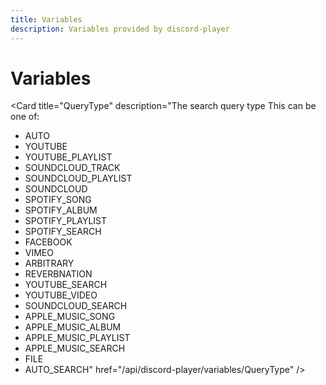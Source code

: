 ```yaml
---
title: Variables
description: Variables provided by discord-player
---
```


# Variables

<Cards><Card title="AF_NIGHTCORE_RATE" description="Docs for variable AF_NIGHTCORE_RATE" href="/api/discord-player/variables/AF_NIGHTCORE_RATE" />

<Card
  title="AF_VAPORWAVE_RATE"
  description="Docs for variable AF_VAPORWAVE_RATE"
  href="/api/discord-player/variables/AF_VAPORWAVE_RATE"
/>

<Card
  title="BASS_EQ_BANDS"
  description="Docs for variable BASS_EQ_BANDS"
  href="/api/discord-player/variables/BASS_EQ_BANDS"
/>

<Card
  title="BiquadFilterType"
  description="Docs for variable BiquadFilterType"
  href="/api/discord-player/variables/BiquadFilterType"
/>

<Card
  title="DependencyReportGenerator"
  description="A utility to generate a report of the dependencies used by the discord-player module."
  href="/api/discord-player/variables/DependencyReportGenerator"
/>

<Card
  title="EqualizerConfigurationPreset"
  description="Docs for variable EqualizerConfigurationPreset"
  href="/api/discord-player/variables/EqualizerConfigurationPreset"
/>

<Card
  title="FFMPEG_SRATE_REGEX"
  description="Docs for variable FFMPEG_SRATE_REGEX"
  href="/api/discord-player/variables/FFMPEG_SRATE_REGEX"
/>

<Card
  title="GuildQueueEvent"
  description="Docs for variable GuildQueueEvent"
  href="/api/discord-player/variables/GuildQueueEvent"
/>

<Card
  title="PCMAudioFilters"
  description="Docs for variable PCMAudioFilters"
  href="/api/discord-player/variables/PCMAudioFilters"
/>

<Card
  title="PlayerEvent"
  description="Docs for variable PlayerEvent"
  href="/api/discord-player/variables/PlayerEvent"
/>

<Card
  title="Q_BUTTERWORTH"
  description="Docs for variable Q_BUTTERWORTH"
  href="/api/discord-player/variables/Q_BUTTERWORTH"
/>

<Card
  title="QueryType"
  description="The search query type
This can be one of:
- AUTO
- YOUTUBE
- YOUTUBE_PLAYLIST
- SOUNDCLOUD_TRACK
- SOUNDCLOUD_PLAYLIST
- SOUNDCLOUD
- SPOTIFY_SONG
- SPOTIFY_ALBUM
- SPOTIFY_PLAYLIST
- SPOTIFY_SEARCH
- FACEBOOK
- VIMEO
- ARBITRARY
- REVERBNATION
- YOUTUBE_SEARCH
- YOUTUBE_VIDEO
- SOUNDCLOUD_SEARCH
- APPLE_MUSIC_SONG
- APPLE_MUSIC_ALBUM
- APPLE_MUSIC_PLAYLIST
- APPLE_MUSIC_SEARCH
- FILE
- AUTO_SEARCH"
  href="/api/discord-player/variables/QueryType"
/>

<Card title="version" description="Docs for variable version" href="/api/discord-player/variables/version" /></Cards>
